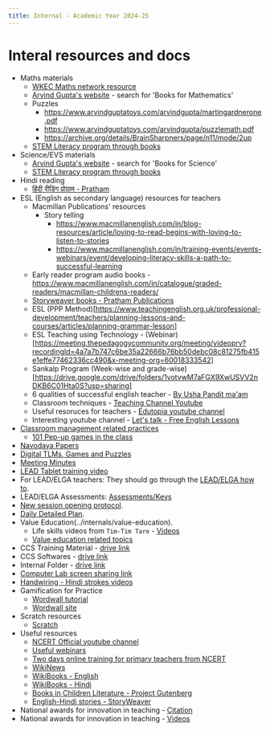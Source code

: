 ```yaml
---
title: Internal - Academic Year 2024-25
---
```


# Interal resources and docs

+ Maths materials
  - [WKEC Maths network resource](https://sites.google.com/wkgearup.com/wkecmathnetwork/grades-3rd-5th?authuser=0)
  - [Arvind Gupta's website](https://www.arvindguptatoys.com) - search for 'Books for Mathematics'
  - Puzzles
    - https://www.arvindguptatoys.com/arvindgupta/martingardnerone.pdf
    - https://www.arvindguptatoys.com/arvindgupta/puzzlemath.pdf
    - https://archive.org/details/BrainSharpners/page/n11/mode/2up
  - [STEM Literacy program through books](https://storyweaver.org.in/en/stem-literacy-programme/maths?language=en)
+ Science/EVS materials
  - [Arvind Gupta's website](https://www.arvindguptatoys.com) - search for 'Books for Science'
  - [STEM Literacy program through books](https://storyweaver.org.in/en/stem-literacy-programme/science-evs?language=en)
+ Hindi reading
  - [हिंदी रीडिंग प्रोग्राम - Pratham](https://storyweaver.org.in/en/reading-programme?language=hi)
+ ESL (English as secondary language) resources for teachers
  - Macmillan Publications' resources
     - Story telling
        - https://www.macmillanenglish.com/in/blog-resources/article/loving-to-read-begins-with-loving-to-listen-to-stories
        - https://www.macmillanenglish.com/in/training-events/events-webinars/event/developing-literacy-skills-a-path-to-successful-learning
  - Early reader program audio books
        - https://www.macmillanenglish.com/in/catalogue/graded-readers/macmillan-childrens-readers/
  - [Storyweaver books - Pratham Publications](https://storyweaver.org.in/)
  - ESL (PPP Method)[https://www.teachingenglish.org.uk/professional-development/teachers/planning-lessons-and-courses/articles/planning-grammar-lesson]
  - ESL Teaching using Technology - (Webinar)[https://meeting.thepedagogycommunity.org/meeting/videoprv?recordingId=4a7a7b747c6be35a22666b76bb50debc08c81275fb415e1effe77462336cc490&x-meeting-org=60018333542]
  - Sankalp Program (Week-wise and grade-wise)[https://drive.google.com/drive/folders/1votvwM7aFGX9XwUSVV2nDKB6C01Hta0S?usp=sharing]
  - 6 qualities of successful english teacher - [By Usha Pandit ma'am](https://www.youtube.com/watch?v=_3c4xgeS80M&list=PLj-uUVXXQ6tCJthalwBGzkj5dfADbgriC&index=1&t=31s)
  - Classroom techniques - [Teaching Channel Youtube](https://www.youtube.com/user/TeachingChannel)
  - Useful resoruces for teachers - [Edutopia youtube channel](https://www.youtube.com/user/edutopia)
  - Interesting youtube channel - [Let's talk - Free English Lessons](https://www.youtube.com/channel/UCicjynhfFw2LiIQFnoS1JTw)
+ [Classroom management related practices](../resources)
  - [101 Pep-up games in the class](https://www.arvindguptatoys.com/arvindgupta/pep-games.pdf)
+ [Navodaya Papers](https://drive.google.com/drive/folders/1JB8DjDb4kvTExJw4zNV1W_aROPDg8x0J?usp=sharing)
+ [Digital TLMs, Games and Puzzles](../digital-games)
+ [Meeting Minutes](../meeting-minutes)
+ [LEAD Tablet training video](https://drive.google.com/file/d/1wg8_A6G6JNceKoUfYfntmwRbijwWi9GI/view?usp=drive_link)
+ For LEAD/ELGA teachers: They should go through the [LEAD/ELGA how to](../internals/lead-training).
+ LEAD/ELGA Assessments: [Assessments/Keys](https://drive.google.com/drive/folders/1zvBML-cWQtoig9G3eGsLL1L0luKUgf4H?usp=drive_link)
+ [New session opening protocol](../internals/new-session-opening).
+ [Daily Detailed Plan](../internals/daily-plan).
+ Value Education(../internals/value-education).
  - Life skills videos from `Tim-Tim Tare` - [Videos](../resources)
  - [Value education related topics](../internals/value-education)
+ CCS Training Material - [drive link](https://drive.google.com/drive/folders/1V7oTL6NHqUNbStLToQPJOF9XaqU_hawX)
+ CCS Softwares - [drive link](https://drive.google.com/drive/folders/1cW7bFH7heEnkOqNE1NhyrjCuysemkZ2B)
+ Internal Folder - [drive link](https://drive.google.com/drive/folders/1kpuJxtyXkFY91EVejCCRjoukCnef87ym?usp=sharing)
+ [Computer Lab screen sharing link](https://meet.jit.si/computer-lab-pps)
+ [Handwiring - Hindi strokes videos](https://www.youtube.com/watch?v=jnJEh8-TBQ0&list=PLnPoPGx7bM69yU096KVsUPeIPJf5eCsnQ)
+ Gamification for Practice
  - [Wordwall tutorial](https://www.youtube.com/watch?v=trZy6TlXebM)
  - [Wordwall site](https://www.wordwall.net)
+ Scratch resources
  - [Scratch](../scratch)
+ Useful resources
  - [NCERT Official youtube channel](https://www.youtube.com/@NCERTOFFICIAL/videos)
  - [Useful webinars](https://ncert.nic.in/webinar_series.php)
  - [Two days online training for primary teachers from NCERT](https://www.youtube.com/watch?v=PcObYyipZTQ)
  - [WikiNews](https://en.wikinews.org/wiki/Main_Page)
  - [WikiBooks - English](https://en.wikibooks.org/wiki/Main_Page)
  - [WikiBooks - Hindi](https://hi.wikibooks.org/wiki/%E0%A4%AE%E0%A5%81%E0%A4%96%E0%A4%AA%E0%A5%83%E0%A4%B7%E0%A5%8D%E0%A4%A0)
  - [Books in Children Literature - Project Gutenberg](https://www.gutenberg.org/ebooks/bookshelf/20)
  - [English-Hindi stories - StoryWeaver](https://storyweaver.org.in/en/stories?gad_source=1&gclid=Cj0KCQjw6uWyBhD1ARIsAIMcADpDMa97ZLOA-ULsaiCk_nix09OXAqsfz8PQP9xtkMtjK4s4yd1CGc8aAhVMEALw_wcB&language=English-Hindi&query=&sort=Relevance)
+ National awards for innovation in teaching - [Citation](https://nationalawardstoteachers.education.gov.in/TeacherCitation.aspx)
+ National awards for innovation in teaching - [Videos](https://nationalawardstoteachers.education.gov.in/GalleryVideo.aspx)

